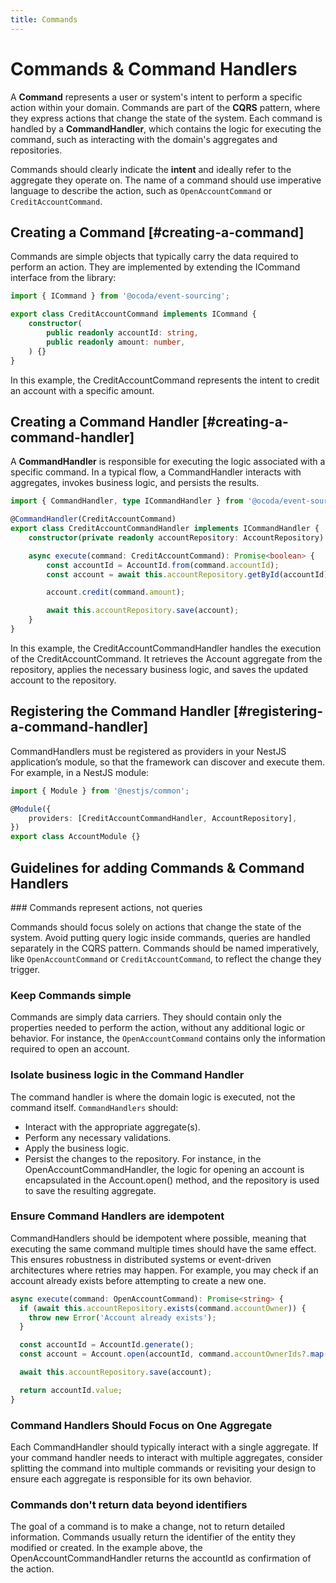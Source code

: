 ```yaml
---
title: Commands
---
```



# Commands & Command Handlers

A **Command** represents a user or system's intent to perform a specific action within your domain. Commands are part of the **CQRS** pattern, where they express actions that change the state of the system. Each command is handled by a **CommandHandler**, which contains the logic for executing the command, such as interacting with the domain's aggregates and repositories.

Commands should clearly indicate the **intent** and ideally refer to the aggregate they operate on. The name of a command should use imperative language to describe the action, such as `OpenAccountCommand` or `CreditAccountCommand`.

## Creating a Command [#creating-a-command]

Commands are simple objects that typically carry the data required to perform an action. They are implemented by extending the ICommand interface from the library:

```typescript copy
import { ICommand } from '@ocoda/event-sourcing';

export class CreditAccountCommand implements ICommand {
	constructor(
		public readonly accountId: string,
		public readonly amount: number,
	) {}
}
```

In this example, the CreditAccountCommand represents the intent to credit an account with a specific amount.

## Creating a Command Handler [#creating-a-command-handler]

A **CommandHandler** is responsible for executing the logic associated with a specific command. In a typical flow, a CommandHandler interacts with aggregates, invokes business logic, and persists the results.

```typescript {3,9,11,13} copy
import { CommandHandler, type ICommandHandler } from '@ocoda/event-sourcing';

@CommandHandler(CreditAccountCommand)
export class CreditAccountCommandHandler implements ICommandHandler {
	constructor(private readonly accountRepository: AccountRepository) {}

	async execute(command: CreditAccountCommand): Promise<boolean> {
		const accountId = AccountId.from(command.accountId);
		const account = await this.accountRepository.getById(accountId);

		account.credit(command.amount);

		await this.accountRepository.save(account);
	}
}
```

In this example, the CreditAccountCommandHandler handles the execution of the CreditAccountCommand. It retrieves the Account aggregate from the repository, applies the necessary business logic, and saves the updated account to the repository.

## Registering the Command Handler [#registering-a-command-handler]

CommandHandlers must be registered as providers in your NestJS application’s module, so that the framework can discover and execute them. For example, in a NestJS module:

```typescript copy
import { Module } from '@nestjs/common';

@Module({
    providers: [CreditAccountCommandHandler, AccountRepository],
})
export class AccountModule {}
```

## Guidelines for adding Commands & Command Handlers

<Steps>
### Commands represent actions, not queries

Commands should focus solely on actions that change the state of the system. Avoid putting query logic inside commands, queries are handled separately in the CQRS pattern. Commands should be named imperatively, like `OpenAccountCommand` or `CreditAccountCommand`, to reflect the change they trigger.

### Keep Commands simple

Commands are simply data carriers. They should contain only the properties needed to perform the action, without any additional logic or behavior. For instance, the `OpenAccountCommand` contains only the information required to open an account.

### Isolate business logic in the Command Handler

The command handler is where the domain logic is executed, not the command itself. `CommandHandlers` should:
- Interact with the appropriate aggregate(s).
- Perform any necessary validations.
- Apply the business logic.
- Persist the changes to the repository.
For instance, in the OpenAccountCommandHandler, the logic for opening an account is encapsulated in the Account.open() method, and the repository is used to save the resulting aggregate.

### Ensure Command Handlers are idempotent
CommandHandlers should be idempotent where possible, meaning that executing the same command multiple times should have the same effect. This ensures robustness in distributed systems or event-driven architectures where retries may happen. For example, you may check if an account already exists before attempting to create a new one.

```typescript copy
async execute(command: OpenAccountCommand): Promise<string> {
  if (await this.accountRepository.exists(command.accountOwner)) {
    throw new Error('Account already exists');
  }

  const accountId = AccountId.generate();
  const account = Account.open(accountId, command.accountOwnerIds?.map(AccountOwnerId.from));

  await this.accountRepository.save(account);

  return accountId.value;
}
```

### Command Handlers Should Focus on One Aggregate

Each CommandHandler should typically interact with a single aggregate. If your command handler needs to interact with multiple aggregates, consider splitting the command into multiple commands or revisiting your design to ensure each aggregate is responsible for its own behavior.

### Commands don't return data beyond identifiers

The goal of a command is to make a change, not to return detailed information. Commands usually return the identifier of the entity they modified or created. In the example above, the OpenAccountCommandHandler returns the accountId as confirmation of the action.
</Steps>